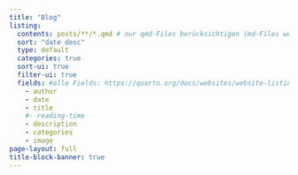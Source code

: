 ```yaml
---
title: "Blog"
listing:
  contents: posts/**/*.qmd # nur qmd-Files berücksichtigen (md-Files werden somit nicht gelistet)
  sort: "date desc"
  type: default
  categories: true
  sort-ui: true
  filter-ui: true
  fields: #alle Fields: https://quarto.org/docs/websites/website-listings.html#listing-fields
    - author
    - date
    - title
    #- reading-time
    - description
    - categories
    - image
page-layout: full
title-block-banner: true
---
```

